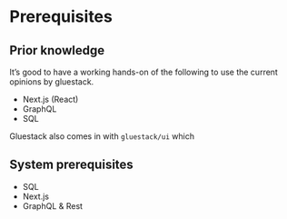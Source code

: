 # Prerequisites

## Prior knowledge

It’s good to have a working hands-on of the following to use the current opinions by gluestack.

- Next.js (React)
- GraphQL
- SQL

Gluestack also comes in with `gluestack/ui` which

## System prerequisites

- SQL
- Next.js
- GraphQL & Rest
